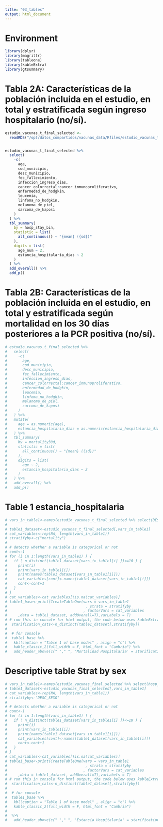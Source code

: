 ```yaml
---
title: "03_tables"
output: html_document
---
```


# Environment

```r
library(dplyr)
library(magrittr)
library(tableone)
library(kableExtra)
library(gtsummary)
```

# Tabla 2A: Características de la población incluida en el estudio, en total y estratificada según ingreso hospitalario (no/sí).

```r
estudio_vacunas_t_final_selected <-
  readRDS("/opt/datos_compartidos/vacunas_data/Rfiles/estudio_vacunas_t_final_selected.rds")


estudio_vacunas_t_final_selected %>%
  select(
    -c(
      age,
      cod_municipio,
      desc_municipio,
      fec_fallecimiento,
      infeccion_ingreso_dias,
      cancer_colorrectal:cancer_inmunoproliferativo,
      enfermedad_de_hodgkin,
      leucemia,
      linfoma_no_hodgkin,
      melanoma_de_piel,
      sarcoma_de_kaposi
    )
  ) %>%
  tbl_summary(
    by = hosp_stay_bin,
    statistic = list(
      all_continuous() ~ "{mean} ({sd})"
    ),
    digits = list(
      age_num ~ 2,
      estancia_hospitalaria_dias ~ 2
    )
  ) %>% 
  add_overall() %>% 
  add_p()
```

# Tabla 2B: Características de la población incluida en el estudio, en total y estratificada según mortalidad en los 30 días posteriores a la PCR positiva (no/sí).

```r
# estudio_vacunas_t_final_selected %>%
#   select(
#     -c(
#       age,
#       cod_municipio,
#       desc_municipio,
#       fec_fallecimiento,
#       infeccion_ingreso_dias,
#       cancer_colorrectal:cancer_inmunoproliferativo,
#       enfermedad_de_hodgkin,
#       leucemia,
#       linfoma_no_hodgkin,
#       melanoma_de_piel,
#       sarcoma_de_kaposi
#     )
#   ) %>%
#   mutate(
#     age = as.numeric(age),
#     estancia_hospitalaria_dias = as.numeric(estancia_hospitalaria_dias)
#   ) %>%
#   tbl_summary(
#     by = mortality30d,
#     statistic = list(
#       all_continuous() ~ "{mean} ({sd})"
#     ),
#     digits = list(
#       age ~ 2,
#       estancia_hospitalaria_dias ~ 2
#     )
#   ) %>%
#   add_overall() %>%
#   add_p()
```


# Table 1 estancia_hospitalaria

```r
# vars_in_table1<-names(estudio_vacunas_t_final_selected %>% select(DESC_SEXO, age, asma ,cardiopatia.isquemica , cirrosis.hepatica , diabetes , epoc , hepatopatia.cronica.excepto.cirrosis , hipertension , insuficiencia.cardiaca , insuficiencia.renal.cronica , cancer_organo_solido , cancer_hematologico , vih , infecc_covid_num , pautas_covid,infecc_covid_num,,estancia_hospitalaria_dias,hosp_stay_bin,icu_stay_bin,infeccion_ingreso_dias,covid_first_name,covid_first_date,covid_full_name,covid_full_date,cancer_organo_solido,cancer_hematologico, mortality ) )
# 
# table1_dataset<-estudio_vacunas_t_final_selected[,vars_in_table1]
# cat_variables<-rep(NA, length(vars_in_table1))
# stratifyby<-c("mortality")
#  
# # detects whether a variable is categorical or not
# cont<-1
# for (i in 1:length(vars_in_table1) ) {
#   if ( n_distinct(table1_dataset[vars_in_table1[i] ])<=10 ) {
#     print(i)
#     print(vars_in_table1[i])
#     print(names(table1_dataset[vars_in_table1[i]]))
#     cat_variables[cont]<-names(table1_dataset[vars_in_table1[i]])
#     cont<-cont+1
#   }
# }  
# cat_variables<-cat_variables[!is.na(cat_variables)]
# table1_base<-print(CreateTableOne(vars = vars_in_table1
#                                    , strata = stratifyby
#                                   , factorVars = cat_variables
#     ,data = table1_dataset, addOverall=T),varLabels = T)
# # run this in console for html output, the code below uses kableExtra::
#  starification_cats<-n_distinct(table1_dataset[,stratifyby])
# 
#  # for console
#  table1_base %>%
#   kbl(caption = "Table 1 of base model" , align = "c") %>%
#   kable_classic_2(full_width = F, html_font = "Cambria") %>%
#   add_header_above(c(" "," ", 'Mortalidad Hospitalaria' = starification_cats,"",""))
```

# Descriptive table Strat by sex

```r
# vars_in_table1<-names(estudio_vacunas_final_selected %>% select(hosp_stay_bin, icu_stay_bin , age , DESC_SEXO , RESIDE_RESIDENCIA , GRUPO_7 , cancer , VIH , EPOC , ASMA , INSUF_CARDIACA , CARDIOPATÍA_ISQUÉMCIA , HEPATOPATIA_CRÓNICA , CIRROSIS , INSUF_RENAL_CRÓNICA,vac_COV_Neumo_Gripe ) ) 
# table1_dataset<-estudio_vacunas_final_selected[,vars_in_table1]
# cat_variables<-rep(NA, length(vars_in_table1))
# stratifyby<-"DESC_SEXO"
#  
# # detects whether a variable is categorical or not
# cont<-1
# for (i in 1:length(vars_in_table1) ) {
#   if ( n_distinct(table1_dataset[vars_in_table1[i] ])<=10 ) {
#     print(i)
#     print(vars_in_table1[i])
#     print(names(table1_dataset[vars_in_table1[i]]))
#     cat_variables[cont]<-names(table1_dataset[vars_in_table1[i]])
#     cont<-cont+1
#   }
# }  
# cat_variables<-cat_variables[!is.na(cat_variables)]
# table1_base<-print(CreateTableOne(vars = vars_in_table1
#                                    , strata = stratifyby
#                                   , factorVars = cat_variables
#     ,data = table1_dataset, addOverall=T),varLabels = T)
# # run this in console for html output, the code below uses kableExtra::
#  starification_cats<-n_distinct(table1_dataset[,stratifyby])
# 
#  # for console
#  table1_base %>%
#   kbl(caption = "Table 1 of base model" , align = "c") %>%
#   kable_classic_2(full_width = F, html_font = "Cambria")
#  
#  %>%
#   add_header_above(c(" "," ", 'Estancia Hospitalaria' = starification_cats," ", "" ))
```

